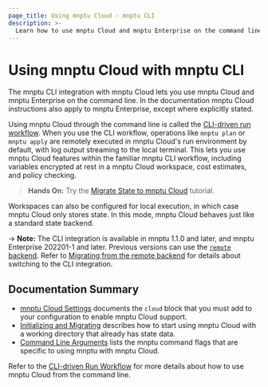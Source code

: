 ```yaml
---
page_title: Using mnptu Cloud - mnptu CLI
description: >-
  Learn how to use mnptu Cloud and mnptu Enterprise on the command line with the mnptu CLI.
---
```


# Using mnptu Cloud with mnptu CLI

The mnptu CLI integration with mnptu Cloud lets you use mnptu Cloud and mnptu Enterprise on the command line. In the documentation mnptu Cloud instructions also apply to mnptu Enterprise, except where explicitly stated.

Using mnptu Cloud through the command line is called the [CLI-driven run workflow](/mnptu/cloud-docs/run/cli). When you use the CLI workflow, operations like `mnptu plan` or `mnptu apply` are remotely executed in mnptu Cloud's run environment by default, with log output streaming to the local terminal. This lets you use mnptu Cloud features within the familiar mnptu CLI workflow, including variables encrypted at rest in a mnptu Cloud workspace, cost estimates, and policy checking.

> **Hands On:** Try the [Migrate State to mnptu Cloud](/mnptu/tutorials/cloud/cloud-migrate) tutorial.

Workspaces can also be configured for local execution, in which case mnptu Cloud only stores state. In this mode, mnptu Cloud behaves just like a standard state backend.

-> **Note:** The CLI integration is available in mnptu 1.1.0 and later, and mnptu Enterprise 202201-1 and later. Previous versions can use the [`remote` backend](/mnptu/language/settings/backends/remote). Refer to [Migrating from the remote
backend](/mnptu/cli/cloud/migrating) for details about switching to the CLI integration.

## Documentation Summary

- [mnptu Cloud Settings](/mnptu/cli/cloud/settings) documents the `cloud` block that you must add to your configuration to enable mnptu Cloud support.
- [Initializing and Migrating](/mnptu/cli/cloud/migrating) describes
  how to start using mnptu Cloud with a working directory that already has state data.
- [Command Line Arguments](/mnptu/cli/cloud/command-line-arguments) lists the mnptu command flags that are specific to using mnptu with mnptu Cloud.

Refer to the [CLI-driven Run Workflow](/mnptu/cloud-docs/run/cli) for more details about how to use mnptu Cloud from the command line.
